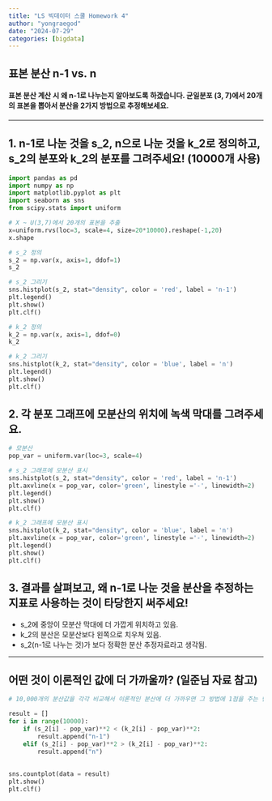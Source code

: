 ```yaml
---
title: "LS 빅데이터 스쿨 Homework 4"
author: "yongraegod"
date: "2024-07-29"
categories: [bigdata]
---
```


## 표본 분산 n-1 vs. n

#### 표본 분산 계산 시 왜 n-1로 나누는지 알아보도록 하겠습니다. 균일분포 (3, 7)에서 20개의 표본을 뽑아서 분산을 2가지 방법으로 추정해보세요.

***

## 1. n-1로 나눈 것을 s_2, n으로 나눈 것을 k_2로 정의하고, s_2의 분포와 k_2의 분포를 그려주세요! (10000개 사용)
```python
import pandas as pd
import numpy as np
import matplotlib.pyplot as plt
import seaborn as sns
from scipy.stats import uniform

# X ~ U(3,7)에서 20개의 표본을 추출
x=uniform.rvs(loc=3, scale=4, size=20*10000).reshape(-1,20)
x.shape

# s_2 정의
s_2 = np.var(x, axis=1, ddof=1)
s_2

# s_2 그리기
sns.histplot(s_2, stat="density", color = 'red', label = 'n-1')
plt.legend()
plt.show()
plt.clf()
```

```python
# k_2 정의
k_2 = np.var(x, axis=1, ddof=0)
k_2

# k_2 그리기
sns.histplot(k_2, stat="density", color = 'blue', label = 'n')
plt.legend()
plt.show()
plt.clf()
```

## 2. 각 분포 그래프에 모분산의 위치에 녹색 막대를 그려주세요.
```python
# 모분산
pop_var = uniform.var(loc=3, scale=4)

# s_2 그래프에 모분산 표시
sns.histplot(s_2, stat="density", color = 'red', label = 'n-1')
plt.axvline(x = pop_var, color='green', linestyle ='-', linewidth=2)
plt.legend()
plt.show()
plt.clf()
```
```python
# k_2 그래프에 모분산 표시
sns.histplot(k_2, stat="density", color = 'blue', label = 'n')
plt.axvline(x = pop_var, color='green', linestyle ='-', linewidth=2)
plt.legend()
plt.show()
plt.clf()
```


## 3. 결과를 살펴보고, 왜 n-1로 나눈 것을 분산을 추정하는 지표로 사용하는 것이 타당한지 써주세요!

- s_2에 중앙이 모분산 막대에 더 가깝게 위치하고 있음.
- k_2의 분산은 모분산보다 왼쪽으로 치우쳐 있음.
- s_2(n-1로 나누는 것)가 보다 정확한 분산 추정자료라고 생각됨.

***

## 어떤 것이 이론적인 값에 더 가까울까? (일준님 자료 참고)
```python
# 10,000개의 분산값을 각각 비교해서 이론적인 분산에 더 가까우면 그 방법에 1점을 주는 반복문.

result = []
for i in range(10000):
    if (s_2[i] - pop_var)**2 < (k_2[i] - pop_var)**2:
        result.append("n-1")
    elif (s_2[i] - pop_var)**2 > (k_2[i] - pop_var)**2:
        result.append("n")
        
        
sns.countplot(data = result)
plt.show()
plt.clf()
```

